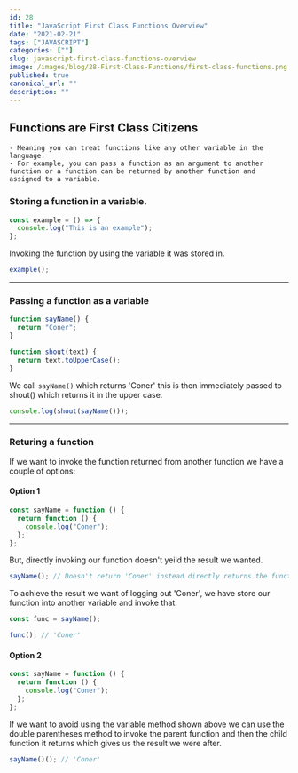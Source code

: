 ```yaml
---
id: 28
title: "JavaScript First Class Functions Overview"
date: "2021-02-21"
tags: ["JAVASCRIPT"]
categories: [""]
slug: javascript-first-class-functions-overview
image: /images/blog/28-First-Class-Functions/first-class-functions.png
published: true
canonical_url: ""
description: ""
---
```


## Functions are First Class Citizens

    - Meaning you can treat functions like any other variable in the language.
    - For example, you can pass a function as an argument to another function or a function can be returned by another function and assigned to a variable.

### Storing a function in a variable.

```jsx
const example = () => {
  console.log("This is an example");
};
```

Invoking the function by using the variable it was stored in.

```jsx
example();
```

---

### Passing a function as a variable

```jsx
function sayName() {
  return "Coner";
}

function shout(text) {
  return text.toUpperCase();
}
```

We call `sayName()` which returns 'Coner' this is then immediately passed to shout() which returns it in the upper case.

```jsx
console.log(shout(sayName()));
```

---

### Returing a function

If we want to invoke the function returned from another function we have a couple of options:

#### Option 1

```jsx
const sayName = function () {
  return function () {
    console.log("Coner");
  };
};
```

But, directly invoking our function doesn't yeild the result we wanted.

```jsx
sayName(); // Doesn't return 'Coner' instead directly returns the function.
```

To achieve the result we want of logging out 'Coner', we have store our function into another variable and invoke that.

```jsx
const func = sayName();

func(); // 'Coner'
```

#### Option 2

```jsx
const sayName = function () {
  return function () {
    console.log("Coner");
  };
};
```

If we want to avoid using the variable method shown above we can use the double parentheses method to invoke the parent function and then the child function it returns which gives us the result we were after.

```jsx
sayName()(); // 'Coner'
```
